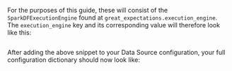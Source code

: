 
<PartAddTheBackendExecutionEngineToYourDatasourceConfiguration backend="Spark" />

For the purposes of this guide, these will consist of the `SparkDFExecutionEngine` found at `great_expectations.execution_engine`.  The `execution_engine` key and its corresponding value will therefore look like this:

```python name="version-0.17.23 define spark execution engine"
```

After adding the above snippet to your Data Source configuration, your full configuration dictionary should now look like:

```python name="version-0.17.23 spark datasource_config up to definition of Spark execution engine"
```